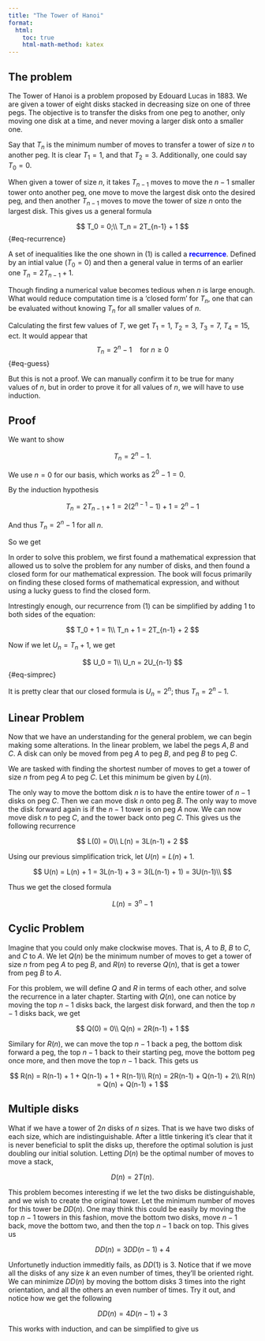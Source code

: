 ```yaml
---
title: "The Tower of Hanoi"
format:
  html:
    toc: true
    html-math-method: katex
---
```


## The problem

The Tower of Hanoi is a problem proposed by Edouard Lucas in 1883.
We are given a tower of eight disks stacked in decreasing size on one of three pegs. The objective is to transfer the disks from one peg to another, only moving one disk at a time, and never moving a larger disk onto a smaller one.

Say that $T_n$ is the minimum number of moves to transfer a tower of size $n$ to another peg. It is clear $T_1 = 1$, and that $T_2 = 3$. Additionally, one could say $T_0 = 0$.

When given a tower of size $n$, it takes $T_{n-1}$ moves to move the $n-1$ smaller tower onto another peg, one move to move the largest disk onto the desired peg, and then another $T_{n-1}$ moves to move the tower of size $n$ onto the largest disk. This gives us a general formula

$$
T_0 = 0;\\
T_n = 2T_{n-1} + 1 
$$ {#eq-recurrence}

A set of inequalities like the one shown in $\left(1\right)$ is called a [**recurrence**]{style="color: blue"}. Defined by an intial value ($T_0 = 0$) and then a general value in terms of an earlier one $T_{n} = 2T_{n-1} + 1$.

Though finding a numerical value becomes tedious when $n$ is large enough. What would reduce computation time is a 'closed form' for $T_n$, one that can be evaluated without knowing $T_n$ for all smaller values of $n$.

Calculating the first few values of $T$, we get $T_1 = 1$, $T_2 = 3$, $T_3 = 7$, $T_4 = 15$, ect. It would appear that
$$
T_n = 2^n - 1 \quad \text{for } n \geq 0
$${#eq-guess}

But this is not a proof. We can manually confirm it to be true for many values of $n$, but in order to prove it for all values of $n$, we will have to use induction.

::: {.callout-note icon="false"}
## Proof

We want to show

$$
T_n = 2^n - 1.
$$

We use $n = 0$ for our basis, which works as $2^0 - 1 = 0$.

By the induction hypothesis

$$
T_n = 2T_{n-1} + 1 = 2(2^{n-1} - 1) + 1 = 2^n - 1 
$$

And thus $T_n = 2^n - 1$ for all $n$.

:::

So we get 

In order to solve this problem, we first found a mathematical expression that allowed us to solve the problem for any number of disks, and then found a closed form for our mathematical expression. The book will focus primarily on finding these closed forms of mathematical expression, and without using a lucky guess to find the closed form. 

Intrestingly enough, our recurrence from $(1)$ can be simplified by adding $1$ to both sides of the equation:

$$
T_0 + 1 = 1\\
T_n + 1 = 2T_{n-1} + 2
$$
 
Now if we let $U_n = T_n + 1$, we get

$$
U_0 = 1\\
U_n = 2U_{n-1}
$$ {#eq-simprec}

It is pretty clear that our closed formula is $U_n = 2^n$; thus $T_n = 2^n - 1$.

## Linear Problem

Now that we have an understanding for the general problem, we can begin making some alterations. In the linear problem, we label the pegs $A,B$ and $C$. A disk can only be moved from peg $A$ to peg $B$, and peg $B$ to peg $C$.

We are tasked with finding the shortest number of moves to get a tower of size $n$ from peg $A$ to peg $C$. Let this minimum be given by $L(n)$. 

The only way to move the bottom disk $n$ is to have the entire tower of $n-1$ disks on peg $C$. Then we can move disk $n$ onto peg $B$. The only way to move the disk forward again is if the $n-1$ tower is on peg $A$ now. We can now move disk $n$ to peg $C$, and the tower back onto peg $C$. This gives us the following recurrence

$$
L(0) = 0\\
L(n) = 3L(n-1) + 2
$$

Using our previous simplification trick, let $U(n) = L(n) + 1$.

$$
U(n) = L(n) + 1 = 3L(n-1) + 3 = 3(L(n-1) + 1) = 3U(n-1)\\
$$

Thus we get the closed formula

$$
L(n) = 3^n - 1
$$

## Cyclic Problem

Imagine that you could only make clockwise moves. That is, $A$ to $B$, $B$ to $C$, and $C$ to $A$. We let $Q(n)$ be the minimum number of moves to get a tower of size $n$ from peg $A$ to peg $B$, and $R(n)$ to reverse $Q(n)$, that is get a tower from peg $B$ to $A$.

For this problem, we will define $Q$ and $R$ in terms of each other, and solve the recurrence in a later chapter. Starting with $Q(n)$, one can notice by moving the top $n-1$ disks back, the largest disk forward, and then the top $n-1$ disks back, we get

$$
Q(0) = 0\\
Q(n) = 2R(n-1) + 1
$$

Similary for $R(n)$, we can move the top $n-1$ back a peg, the bottom disk forward a peg, the top $n-1$ back to their starting peg, move the bottom peg once more, and then move the top $n-1$ back. This gets us

$$
R(n) = R(n-1) + 1 + Q(n-1) + 1 + R(n-1)\\
R(n) = 2R(n-1) + Q(n-1) + 2\\
R(n) = Q(n) + Q(n-1) + 1
$$

## Multiple disks

What if we have a tower of $2n$ disks of $n$ sizes. That is we have two disks of each size, which are indistinguishable. After a little tinkering it's clear that it is never beneficial to split the disks up, therefore the optimal solution is just doubling our initial solution. Letting $D(n)$ be the optimal number of moves to move a stack,

$$
D(n) = 2T(n).
$$

This problem becomes interesting if we let the two disks be distinguishable, and we wish to create the original tower. Let the minimum number of moves for this tower be $DD(n)$. One may think this could be easily by moving the top $n-1$ towers in this fashion, move the bottom two disks, move $n-1$ back, move the bottom two, and then the top $n-1$ back on top. This gives us

$$
DD(n) = 3DD(n-1) + 4
$$

Unfortunetly induction immeditly fails, as $DD(1)$ is $3$. Notice that if we move all the disks of any size $k$ an even number of times, they'll be oriented right. We can minimize $DD(n)$ by moving the bottom disks $3$ times into the right orientation, and all the others an even number of times. Try it out, and notice how we get the following

$$
DD(n) = 4D(n-1) + 3
$$

This works with induction, and can be simplified to give us

```{=tex}
\begin{array}{ll}
DD(n) &= 4D(n-1) + 3 = 8T(n-1) + 3 = 8(2^{n-1} - 1) + 3\\
&=  2^{n+2} - 5 = 2^n - 1
\end{array}
```